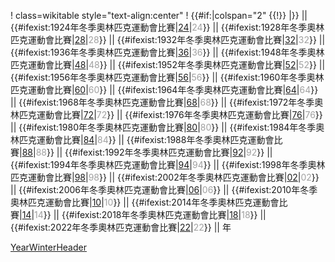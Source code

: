 ! class=wikitable style="text-align:center"
! {{#if:{{{pictogram|}}}|colspan="2" {{!}} |}}{{{header|項目}}} || {{#ifexist:1924年冬季奧林匹克運動會{{{sport}}}比賽|[[1924年冬季奧林匹克運動會{{{sport}}}比賽|24]]|<span style="color:#A0A0A0;">24</span>}} || {{#ifexist:1928年冬季奧林匹克運動會{{{sport}}}比賽|[[1928年冬季奧林匹克運動會{{{sport}}}比賽|28]]|<span style="color:#A0A0A0;">28</span>}} || {{#ifexist:1932年冬季奧林匹克運動會{{{sport}}}比賽|[[1932年冬季奧林匹克運動會{{{sport}}}比賽|32]]|<span style="color:#A0A0A0;">32</span>}} || {{#ifexist:1936年冬季奧林匹克運動會{{{sport}}}比賽|[[1936年冬季奧林匹克運動會{{{sport}}}比賽|36]]|<span style="color:#A0A0A0;">36</span>}} || {{#ifexist:1948年冬季奧林匹克運動會{{{sport}}}比賽|[[1948年冬季奧林匹克運動會{{{sport}}}比賽|48]]|<span style="color:#A0A0A0;">48</span>}} || {{#ifexist:1952年冬季奧林匹克運動會{{{sport}}}比賽|[[1952年冬季奧林匹克運動會{{{sport}}}比賽|52]]|<span style="color:#A0A0A0;">52</span>}} || {{#ifexist:1956年冬季奧林匹克運動會{{{sport}}}比賽|[[1956年冬季奧林匹克運動會{{{sport}}}比賽|56]]|<span style="color:#A0A0A0;">56</span>}} || {{#ifexist:1960年冬季奧林匹克運動會{{{sport}}}比賽|[[1960年冬季奧林匹克運動會{{{sport}}}比賽|60]]|<span style="color:#A0A0A0;">60</span>}} || {{#ifexist:1964年冬季奧林匹克運動會{{{sport}}}比賽|[[1964年冬季奧林匹克運動會{{{sport}}}比賽|64]]|<span style="color:#A0A0A0;">64</span>}} || {{#ifexist:1968年冬季奧林匹克運動會{{{sport}}}比賽|[[1968年冬季奧林匹克運動會{{{sport}}}比賽|68]]|<span style="color:#A0A0A0;">68</span>}} || {{#ifexist:1972年冬季奧林匹克運動會{{{sport}}}比賽|[[1972年冬季奧林匹克運動會{{{sport}}}比賽|72]]|<span style="color:#A0A0A0;">72</span>}} || {{#ifexist:1976年冬季奧林匹克運動會{{{sport}}}比賽|[[1976年冬季奧林匹克運動會{{{sport}}}比賽|76]]|<span style="color:#A0A0A0;">76</span>}} || {{#ifexist:1980年冬季奧林匹克運動會{{{sport}}}比賽|[[1980年冬季奧林匹克運動會{{{sport}}}比賽|80]]|<span style="color:#A0A0A0;">80</span>}} || {{#ifexist:1984年冬季奧林匹克運動會{{{sport}}}比賽|[[1984年冬季奧林匹克運動會{{{sport}}}比賽|84]]|<span style="color:#A0A0A0;">84</span>}} || {{#ifexist:1988年冬季奧林匹克運動會{{{sport}}}比賽|[[1988年冬季奧林匹克運動會{{{sport}}}比賽|88]]|<span style="color:#A0A0A0;">88</span>}} || {{#ifexist:1992年冬季奧林匹克運動會{{{sport}}}比賽|[[1992年冬季奧林匹克運動會{{{sport}}}比賽|92]]|<span style="color:#A0A0A0;">92</span>}} || {{#ifexist:1994年冬季奧林匹克運動會{{{sport}}}比賽|[[1994年冬季奧林匹克運動會{{{sport}}}比賽|94]]|<span style="color:#A0A0A0;">94</span>}} || {{#ifexist:1998年冬季奧林匹克運動會{{{sport}}}比賽|[[1998年冬季奧林匹克運動會{{{sport}}}比賽|98]]|<span style="color:#A0A0A0;">98</span>}} || {{#ifexist:2002年冬季奧林匹克運動會{{{sport}}}比賽|[[2002年冬季奧林匹克運動會{{{sport}}}比賽|02]]|<span style="color:#A0A0A0;">02</span>}} || {{#ifexist:2006年冬季奧林匹克運動會{{{sport}}}比賽|[[2006年冬季奧林匹克運動會{{{sport}}}比賽|06]]|<span style="color:#A0A0A0;">06</span>}} || {{#ifexist:2010年冬季奧林匹克運動會{{{sport}}}比賽|[[2010年冬季奧林匹克運動會{{{sport}}}比賽|10]]|<span style="color:#A0A0A0;">10</span>}} || {{#ifexist:2014年冬季奧林匹克運動會{{{sport}}}比賽|[[2014年冬季奧林匹克運動會{{{sport}}}比賽|14]]|<span style="color:#A0A0A0;">14</span>}} || {{#ifexist:2018年冬季奧林匹克運動會{{{sport}}}比賽|[[2018年冬季奧林匹克運動會{{{sport}}}比賽|18]]|<span style="color:#A0A0A0;">18</span>}} || {{#ifexist:2022年冬季奧林匹克運動會{{{sport}}}比賽|[[2022年冬季奧林匹克運動會{{{sport}}}比賽|22]]|<span style="color:#A0A0A0;">22</span>}} || 年
<noinclude>[[Category:奧運會模板|YearWinterHeader]]</noinclude>
